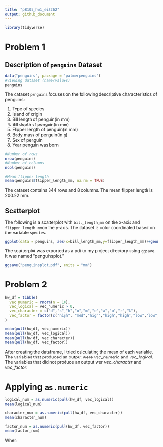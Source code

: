 ```yaml
---
title: "p8105_hw1_ei2262"
output: github_document
---
```


```r
library(tidyverse)
```

# Problem 1

## Description of `penguins` Dataset
```r
data("penguins", package = "palmerpenguins")
#Viewing dataset (name/values)
penguins
```
The dataset `penguins` focuses on the following descriptive characteristics of penguins:

1. Type of species
2. Island of origin
3. Bill length of penguin(in mm)
4. Bill depth  of penguin(in mm)
5. Flipper length of penguin(in mm)
6. Body mass of penguin(in g)
7. Sex of penguin
8. Year penguin was born

```r
#Number of rows 
nrow(penguins)
#Number of columns
ncol(penguins)

#Mean flipper length
mean(penguins$flipper_length_mm, na.rm = TRUE)
```

The dataset contains 344 rows and 8 columns. 
The mean flipper length is 200.92 mm.

## Scatterplot

The following is a scatterplot with `bill_length_mm` on the x-axis and
`flipper_length_mm`on the y-axis. The dataset is color coordinated based on the 
variable `species`.
```r
ggplot(data = penguins, aes(x=bill_length_mm,y=flipper_length_mm))+geom_point(aes(color=species))
```

The scatterplot was exported as a pdf to my project directory using `ggsave`. It was named "penguinsplot." 
```r
ggsave("penguinsplot.pdf", units = "mm")
```

# Problem 2
```r
hw_df = tibble(
  vec_numeric = rnorm(n = 10),
  vec_logical = vec_numeric > 0,
  vec_character = c("d","s","h","o","m","e","w","o","r","k"),
  vec_factor = factor(c("high", "med","high","high","high","low","low","low","med","med"))
)

mean(pull(hw_df, vec_numeric))
mean(pull(hw_df, vec_logical))
mean(pull(hw_df, vec_character))
mean(pull(hw_df, vec_factor))
```
After creating the dataframe, I tried calculating the mean of each variable. The variables that produced an output
were *vec_numeric* and *vec_logical*. The variables that did not produce an output wer *vec_character* and *vec_factor*.

# Applying `as.numeric`
```r
logical_num = as.numeric(pull(hw_df, vec_logical))
mean(logical_num)

character_num = as.numeric(pull(hw_df, vec_character))
mean(character_num)

factor_num = as.numeric(pull(hw_df, vec_factor))
mean(factor_num)
```
When 




